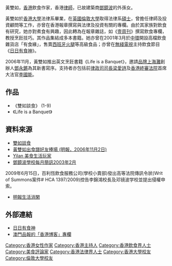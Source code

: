 黃雙如，[[香港|香港]]飲食作家，香港[[律師|律師]]，已故建築商[[鄧鏡波|鄧鏡波]]的外孫女。

黃雙如於[[香港大學|香港大學]]法律系畢業，在[[英國|英國]][[倫敦大學|倫敦大學]]取得法律系[[碩士|碩士]]，曾擔任律師及投資顧問等工作，亦曾在香港報章撰寫與法律及投資有關的專欄。由於其家族對飲食有研究，她亦對煮食有興趣，因此轉為在報章雜誌，如《[[壹周刊|壹周刊]]》撰寫飲食專欄，教授烹飪技巧。其作品集結成多本書籍。她亦曾在2001年3月於[[中環|中環]]開設高檔飲食雜貨店「有食緣」，售賣[[西班牙|西班牙]][[火腿|火腿]]等高級食品；亦曾在[[無綫電視|無綫電視]]主持飲食節目《[[日日有食神|日日有食神]]》。

2006年11月，黃雙如推出英文烹飪書籍《Life is a Banquet》，邀請[[品牌|品牌]][[上海灘_(品牌)|上海灘]]創辦人[[鄧永鏘|鄧永鏘]]為其新書寫序。支持者亦包括前[[律政司司長|律政司司長]][[梁愛詩|梁愛詩]]及[[香港終審法院|香港終審法院]]首席大法官[[李國能|李國能]]。

==作品==
*《雙如談食》 (1-9)
*《Life is a Banquet》

==資料來源==
*[http://www.hkbookcity.com/showbook2.php?serial_no=54685 雙如談食]
*[https://web.archive.org/web/20070129025942/http://hk.news.yahoo.com/061102/12/1voej.html 黃雙如出食譜好友捧場 (明報，2006年11月2日)] 
*[http://www.yilan.com.tw/html/modules/cjaycontent/index.php?id=320 Yilan 美食生活玩家]
*[http://www.tangkingpo.edu.hk/parent/2003m2.pdf 鄧鏡波學校每月簡訊2003年2月]
2009年6月15日，百利恆飲食服務公司(學校小賣部)發出高等法院傳訊令狀(Writ of Summons案件# HCA 1397/2009)控告李錦鴻校長及邓镜波学校並提出侵權申索。
*[http://lifestyle.mingpao.com/cfm/soccul3.cfm?File=20060101/scd/vzi1h.txt 明報生活消閑]{{dead link|date=2018年5月 |bot=InternetArchiveBot |fix-attempted=yes }}

==外部連結==
*[http://infotain.tvb.com/gourmet/index_mc.html 日日有食神]
*[http://www.macaucuisine.com 澳門品報的「香港博客」專欄]

[[Category:香港女性作家|Category:香港女性作家]]
[[Category:香港主持人|Category:香港主持人]]
[[Category:香港飲食界人士|Category:香港飲食界人士]]
[[Category:美食評論家|Category:美食評論家]]
[[Category:香港法律界人士|Category:香港法律界人士]]
[[Category:香港大學校友|Category:香港大學校友]]
[[Category:倫敦大學校友|Category:倫敦大學校友]]